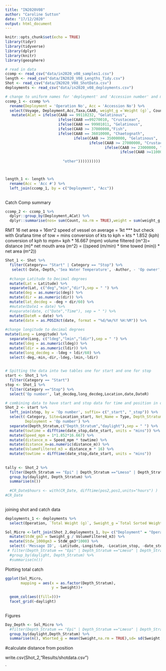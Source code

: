 ```yaml
---
title: "IN2020V08"
author: "Caroline Sutton"
date: "17/12/2020"
output: html_document
---
```


```r
knitr::opts_chunk$set(echo = TRUE)
library(tidyr)
library(tidyverse)
library(dplyr)
library(knitr)
library(geosphere)

# read in data
ccomp <- read_csv("data/in2020_v08_samples1.csv")
length <- read_csv("data/IN2020_V08_Lengths_Tidy.csv")
Shot <- read_csv("data/IN2020_V08_ShotData.csv")
deployments <- read_csv("data/in2020_v08_deployments.csv")

```

```r

# change to uniform names for 'deployment' and 'Accession number' and match species names in length data
ccomp_1 <- ccomp %>% 
  rename(Deployment = 'Operation No', Acc = 'Accession No') %>% 
  select(Voyage, Deployment,Acc,Taxa,CAAB, weight_g =`Weight (g)`, Count) %>% 
   mutate(ACat = ifelse(CAAB == 99110232, "Gelatinous",
                        ifelse(CAAB ==99270010, "Crustacean",
                        ifelse(CAAB == 99901011, "Gelatinous",
                        ifelse(CAAB >= 37000000,"Fish",
                        ifelse(CAAB == 36010000, "Chaetognath",
                               ifelse(CAAB >= 35000000, "Gelatinous",
                                      ifelse(CAAB >= 27000000, "Crustacean",
                                             ifelse(CAAB >= 23000000, "mollusc",
                                                    ifelse(CAAB >=11000000, "Gelatinous",
                                                           
                          "other"))))))))))



length_1 <- length %>% 
  rename(Acc = 'Acc #') %>% 
  left_join(ccomp_1, by = c("Deployment", "Acc"))
  


```
Catch Comp summary
```r
ccomp_2 <- ccomp_1 %>% 
  dplyr::group_by(Deployment,ACat) %>% 
  dplyr::summarise(nos= sum(Count, na.rm = TRUE),weight = sum(weight_g, na.rm = TRUE))
```

RMT 16 net area = 16m^2
speed of vessel on average  = 1kt *** but check with Grafana
time of tow = mins
conversion of kts to kph = kts * 1.852 (kph)
conversion of kph to mpm= kph * 16.667 (mpm)
volume filtered (m^3)= distance (m)* net mouth area (m^2) = ((speed (m/min) * time towed (min)) * net area (m^2))
```r
Shot_1 <- Shot %>% 
  filter(Category== "Start" | Category == "Stop") %>% 
   select(-Date,-Depth,-'Sea Water Temperature', -Author, - 'Op owner', date = 'Real Date')%>%
  
  #change Latitude to Decimal degrees
  mutate(Lat = Latitude) %>% 
  separate(Lat, c("deg","min","dir"),sep = " ") %>% 
  mutate(deg = as.numeric(deg)) %>% 
  mutate(dir = as.numeric(dir)) %>% 
  mutate(lat_decdeg = -deg + dir/60) %>% 
  #mutate(Date1 = date) %>% 
  #separate(date, c("Date","Time"), sep = " ") %>% 
  mutate(DateR = date) %>% 
  mutate(date = as.POSIXct(date, format = "%d/%m/%Y %H:%M")) %>% 
  
#change longitude to decimal degrees
mutate(Long = Longitude) %>% 
  separate(Long, c("ldeg","lmin","ldir"),sep = " ") %>% 
  mutate(ldeg = as.numeric(ldeg)) %>% 
  mutate(ldir = as.numeric(ldir)) %>% 
  mutate(long_decdeg = -ldeg + ldir/60) %>% 
  select(-deg,-min,-dir,-ldeg,-lmin,-ldir)
 

# Spitting the data into two tables one for start and one for stop
start <- Shot_1 %>% 
  filter(Category == "Start")
stop <- Shot_1 %>% 
  filter(Category =="Stop") %>% 
  select('Op number', lat_decdeg,long_decdeg,Location,date,DateR) 

# combining data to have start and stop data for time and position in one row. To calculate distance and time differences
Shot_2 <- start %>%
  left_join(stop, by = 'Op number', suffix= c("_start", "_stop")) %>%
  select(-Category, Site=Location_start, Net_Name = Type, Depth_Stratum = Subject,
         Deployment = 'Op number') %>% 
  separate(Depth_Stratum,c("Depth_Stratum","daylight"),sep = " ") %>% 
  mutate(towtime = difftime(date_stop,date_start, units = "mins")) %>% 
  mutate(Speed_mpm = 1*1.852*16.667) %>% 
  mutate(distance_m = Speed_mpm * towtime) %>%
  mutate(distance_m=as.numeric(distance_m)) %>% 
  mutate(VolumeFiltered_m3 = distance_m * 16) %>% 
  mutate(towtime = difftime(date_stop,date_start, units = "mins")) 
 
  
tally <- Shot_2 %>% 
  filter(Depth_Stratum == "Epi" | Depth_Stratum =="Lmeso" | Depth_Stratum == "Meso") %>% 
  group_by(daylight, Depth_Stratum) %>% 
  summarise(n())
  
  #CR_Date$hours <- with(CR_Date, difftime(pos2,pos1,units="hours") )
#CR_Date
  
```


joining shot and catch data
```r
deployments_1 <- deployments %>% 
  select(Operation, `Total Weight (g)`, Sweight_g =`Total Sorted Weight (g)`)

Sol_Micro <-left_join(Shot_2,deployments_1, by= c("Deployment" = "Operation")) %>% 
  mutate(StdW_gm3 = Sweight_g / VolumeFiltered_m3) %>% 
  mutate(Stdw_1000gm3 = StdW_gm3*1000) %>% 
  select(-'Message ID', -Latitude,-Longitude, -Location_stop, -date_stop)
 # filter(Depth_Stratum == "Epi" | Depth_Stratum =="Lmeso" | Depth_Stratum == "Meso") 
  #group_by(daylight, Depth_Stratum) %>% 
  #summarise(n())
```
Plotting total catch
```r

ggplot(Sol_Micro,
       mapping = aes(x = as.factor(Depth_Stratum), 
                     y = Sweight))+
                
  geom_col(aes((fill=)))+
  facet_grid(~daylight)
  
```
Figures
```r

Day_Depth <- Sol_Micro %>% 
  #filter(Depth_Stratum == "Epi" | Depth_Stratum =="Lmeso" | Depth_Stratum == "Meso") 
  group_by(daylight,Depth_Stratum) %>% 
  summarise(n(), WSorted_g = mean(Sweight,na.rm = TRUE),sd= sd(Sweight, na.rm = TRUE))
```

                                   
                                  
 

  #calculate distance from position

write.csv(Shot_2,"Results/shotdata.csv")
 
`


    


